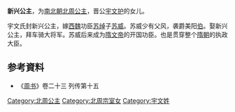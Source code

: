 {{東亞女性歷史人物
| 名稱=新兴公主
| 身份=[[北周|北周]]公主
| 畫像=
| 說明=
| 姓=崔
| 封爵=[[公主|公主]]
| 位號=
| 封號=新兴公主
| 出生年=
| 婚年=
| 逝世年=
| 夫=[[苏威|苏威]]
| 夫之父=[[苏绰|苏绰]]
| 子=[[苏夔|苏夔]]
| 父親=[[宇文护|宇文护]]
|}}
'''新兴公主'''，为[[南北朝|南北朝]][[北周|北周]][[公主|公主]]，晋公[[宇文护|宇文护]]的女儿。

宇文氏封新兴公主，嫁[[西魏|西魏]]功臣[[苏绰|苏绰]]子[[苏威|苏威]]。苏威少有父风，袭爵美阳[[伯|伯]]。娶新兴公主，拜车骑大将军。苏威后来成为[[隋文帝|隋文帝]]的开国功臣。也是贯穿整个[[隋朝|隋朝]]的执政大臣。

== 参考資料 ==
*《[[周书|周书]]》卷二十三 列传第十五

[[Category:北周公主|Category:北周公主]]
[[Category:北周宗室女|Category:北周宗室女]]
[[Category:宇文姓|Category:宇文姓]]